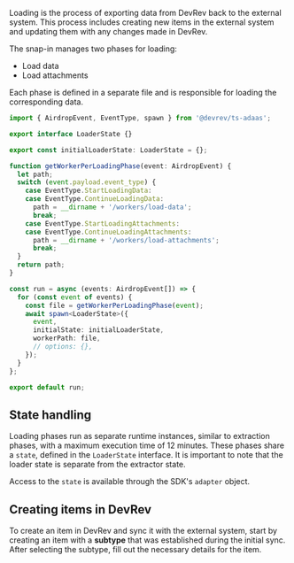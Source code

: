 Loading is the process of exporting data from DevRev back to the external system.
This process includes creating new items in the external system and updating them with any changes made in DevRev.

The snap-in manages two phases for loading:
* Load data
* Load attachments

Each phase is defined in a separate file and is responsible for loading the corresponding data.

```typescript
import { AirdropEvent, EventType, spawn } from '@devrev/ts-adaas';

export interface LoaderState {}

export const initialLoaderState: LoaderState = {};

function getWorkerPerLoadingPhase(event: AirdropEvent) {
  let path;
  switch (event.payload.event_type) {
    case EventType.StartLoadingData:
    case EventType.ContinueLoadingData:
      path = __dirname + '/workers/load-data';
      break;
    case EventType.StartLoadingAttachments:
    case EventType.ContinueLoadingAttachments:
      path = __dirname + '/workers/load-attachments';
      break;
  }
  return path;
}

const run = async (events: AirdropEvent[]) => {
  for (const event of events) {
    const file = getWorkerPerLoadingPhase(event);
    await spawn<LoaderState>({
      event,
      initialState: initialLoaderState,
      workerPath: file,
      // options: {},
    });
  }
};

export default run;
```

## State handling

Loading phases run as separate runtime instances, similar to extraction phases, with a maximum execution time of 12 minutes. 
These phases share a `state`, defined in the `LoaderState` interface. 
It is important to note that the loader state is separate from the extractor state. 

Access to the `state` is available through the SDK's `adapter` object.

## Creating items in DevRev

To create an item in DevRev and sync it with the external system, start by creating an item with a **subtype** that was established during the initial sync. After selecting the subtype, fill out the necessary details for the item.